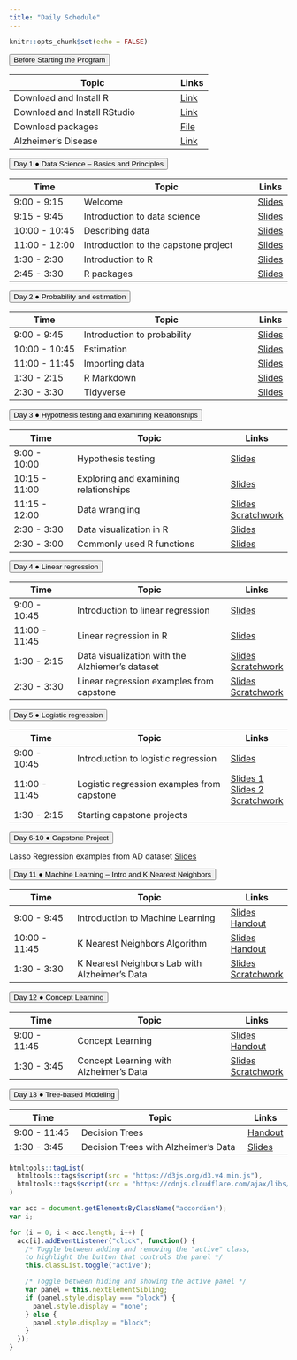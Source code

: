 ```yaml
---
title: "Daily Schedule"
---
```


```r
knitr::opts_chunk$set(echo = FALSE)
```

<button class="accordion">Before Starting the Program</button>
<div class="panel"> 

| Topic                              | Links |
|------------------------------------|-------|
| Download and Install R | [Link](https://mirror.las.iastate.edu/CRAN/)|
| Download and Install RStudio| [Link](https://www.rstudio.com/products/rstudio/download/)|
|Download packages |<a href="R-code/code-00-setup.R" download>File</a>|
|Alzheimer's Disease | [Link](https://www.youtube.com/watch?v=LrcL3vJjN2g) |

</div>




<button class="accordion">Day 1 &#9679; Data Science -- Basics and Principles  </button>
<div class="panel">

| Time          | Topic                              | Links |
|---------------|------------------------------------|-------|
| 9:00 - 9:15 | Welcome                            |[Slides](https://uci-data-academy.github.io/slides/01a-welcome.html)|
| 9:15 - 9:45 | Introduction to data science    |[Slides](https://uci-data-academy.github.io/slides/01b-intro-data-science.html)|
| 10:00 - 10:45 | Describing data    |[Slides](https://uci-data-academy.github.io/slides/01c-describe-data.html)   |
| 11:00 - 12:00 | Introduction to the capstone project |                [Slides](https://uci-data-academy.github.io/slides/2023_Intro_to_AD_Online.pdf)    |
| 1:30 - 2:30 | Introduction to R |[Slides](https://uci-data-academy.github.io/slides/Lab-01a-intro-r-schetzsle.html) |
| 2:45 - 3:30 | R packages |[Slides](https://uci-data-academy.github.io/slides/Lab-01b-R-packages.html) |
</div>
		




<button class="accordion">Day 2 &#9679; Probability and estimation </button>
<div class="panel">

| Time          | Topic                              | Links |
|---------------|------------------------------------|-------|
| 9:00 - 9:45 | Introduction to probability |[Slides](https://uci-data-academy.github.io/slides/02a-intro-prob.html) |
| 10:00 - 10:45 | Estimation |[Slides](https://uci-data-academy.github.io/slides/02b-estimation.html)       |
| 11:00 - 11:45 | Importing data              |[Slides](https://uci-data-academy.github.io/slides/Lab-01c-import-data-schetzsle.html)  |
|1:30 - 2:15 | R Markdown             |[Slides](https://uci-data-academy.github.io/slides/Lab-02a-intro-rmarkdown-moslemi.html)  |
| 2:30 - 3:30 | Tidyverse              | [Slides](https://uci-data-academy.github.io/slides/Lab-01d-intro-tidyverse-moslemi.html)     |

</div>
	
	

	



<button class="accordion">Day 3 &#9679; Hypothesis testing and examining Relationships </button>
<div class="panel">

| Time          | Topic                              | Links |
|---------------|------------------------------------|-------|
| 9:00 - 10:00 | Hypothesis testing |[Slides](https://uci-data-academy.github.io/slides/03a-hypothesis.html)|
| 10:15 - 11:00 | Exploring and examining relationships  |[Slides](https://uci-data-academy.github.io/slides/03b-relationship.html)|
| 11:15 - 12:00 | Data wrangling |[Slides](https://uci-data-academy.github.io/slides/Lab-02b-data-wrangling.html) [Scratchwork](https://uci-data-academy.github.io/slides/TA_scratchwork/data_wrangling_scratchwork.R) |
| 2:30 - 3:30 | Data visualization in R |[Slides](https://uci-data-academy.github.io/slides/Lab-02b-visualize-data-schetzsle.html)     |
| 2:30 - 3:00 | Commonly used R functions |[Slides](https://uci-data-academy.github.io/slides/TA_scratchwork/Commonly_Used_R_Functions.html) |

</div>
		
	




<button class="accordion">Day 4 &#9679; Linear regression </button>
<div class="panel">

| Time          | Topic                              | Links |
|---------------|------------------------------------|-------|
| 9:00 - 10:45 | Introduction to linear regression                        |[Slides](https://uci-data-academy.github.io/slides/04a-regression.html) |
| 11:00 - 11:45 | Linear regression in R              |[Slides](https://uci-data-academy.github.io/slides/Lab-07-Linear_regression.html) |
| 1:30 - 2:15 | Data visualization with the Alzhiemer's dataset |[Slides](https://uci-data-academy.github.io/slides/Lab-06-exploring-AD-data.html) [Scratchwork](https://uci-data-academy.github.io/slides/TA_scratchwork/Data_visualization.R)      |
| 2:30 - 3:30 | Linear regression examples from capstone              |[Slides](https://uci-data-academy.github.io/slides/Lab-07-Linear_regression_AD.html) [Scratchwork](https://uci-data-academy.github.io/slides/TA_scratchwork/Linear_regression_AD.R)|
</div>
		
	


<button class="accordion">Day 5 &#9679; Logistic regression </button>
<div class="panel">

| Time          | Topic                              | Links |
|---------------|------------------------------------|-------|
| 9:00 - 10:45 | Introduction to logistic regression |[Slides](https://uci-data-academy.github.io/slides/05a-logit.html)|
| 11:00 - 11:45 | Logistic regression examples from capstone | [Slides 1](https://uci-data-academy.github.io/slides/Lab-08-Logistic_regression_AD.html) [Slides 2](https://uci-data-academy.github.io/slides/Lab-08-Data-Splitting-and-Prediction.html) [Scratchwork](https://uci-data-academy.github.io/slides/TA_scratchwork/Logistic_regression_AD.R) |
| 1:30 - 2:15 | Starting capstone projects | |
</div>
			
	
			

<button class="accordion">Day 6-10 &#9679; Capstone Project </button>
<div class="panel">

Lasso Regression examples from AD dataset [Slides](https://uci-data-academy.github.io/slides/Lab-09-Lasso-Regression.html)
</div>



<button class="accordion">Day 11 &#9679; Machine Learning -- Intro and K Nearest Neighbors   </button>
<div class="panel">

| Time          | Topic                              | Links |
|---------------|------------------------------------|-------|
|9:00 - 9:45 | Introduction to Machine Learning | [Slides](https://uci-data-academy.github.io/slides/Machine_Learning_Slides/01-Introduction.pdf) [Handout](https://uci-data-academy.github.io/slides/Machine_Learning_Handouts/01-Intro.pdf) |
|10:00 - 11:45 | K Nearest Neighbors Algorithm | [Slides](https://uci-data-academy.github.io/slides/Machine_Learning_Slides/02-NearestNeighborClassifiers.pdf) [Handout](https://uci-data-academy.github.io/slides/Machine_Learning_Handouts/02-NearestNeighbors.pdf)
| 1:30 - 3:30 | K Nearest Neighbors Lab with Alzheimer's Data |[Slides](https://uci-data-academy.github.io/slides/Lab-10-KNN.html) [Scratchwork](https://uci-data-academy.github.io/slides/TA_scratchwork/KNN.R)|
</div>



<button class="accordion">Day 12 &#9679; Concept Learning   </button>
<div class="panel">

| Time          | Topic                              | Links |
|---------------|------------------------------------|-------|
|9:00 - 11:45 | Concept Learning | [Slides](https://uci-data-academy.github.io/slides/Machine_Learning_Slides/03-ConceptLearning.pdf) [Handout](https://uci-data-academy.github.io/slides/Machine_Learning_Handouts/03-ConceptLearning.pdf) |
|1:30 - 3:45 | Concept Learning with Alzheimer's Data |[Slides](https://uci-data-academy.github.io/slides/Lab-11-ConceptLearning.html) [Scratchwork](https://uci-data-academy.github.io/slides/TA_scratchwork/ConceptLearning.R) |
</div>


<button class="accordion">Day 13 &#9679; Tree-based Modeling   </button>
<div class="panel">

| Time          | Topic                              | Links |
|---------------|------------------------------------|-------|
|9:00 - 11:45 | Decision Trees | [Handout](https://uci-data-academy.github.io/slides/Machine_Learning_Handouts/04-DecisionTrees.pdf) |
|1:30 - 3:45 | Decision Trees with Alzheimer's Data |[Slides](https://uci-data-academy.github.io/slides/Lab-12-DecisionTrees.html) |
	
	
	
	
	
```r
htmltools::tagList(
  htmltools::tags$script(src = "https://d3js.org/d3.v4.min.js"),
  htmltools::tags$script(src = "https://cdnjs.cloudflare.com/ajax/libs/dimple/2.3.0/dimple.latest.min.js")
)
```

```js
var acc = document.getElementsByClassName("accordion");
var i;

for (i = 0; i < acc.length; i++) {
  acc[i].addEventListener("click", function() {
    /* Toggle between adding and removing the "active" class,
    to highlight the button that controls the panel */
    this.classList.toggle("active");

    /* Toggle between hiding and showing the active panel */
    var panel = this.nextElementSibling;
    if (panel.style.display === "block") {
      panel.style.display = "none";
    } else {
      panel.style.display = "block";
    }
  });
}
```
